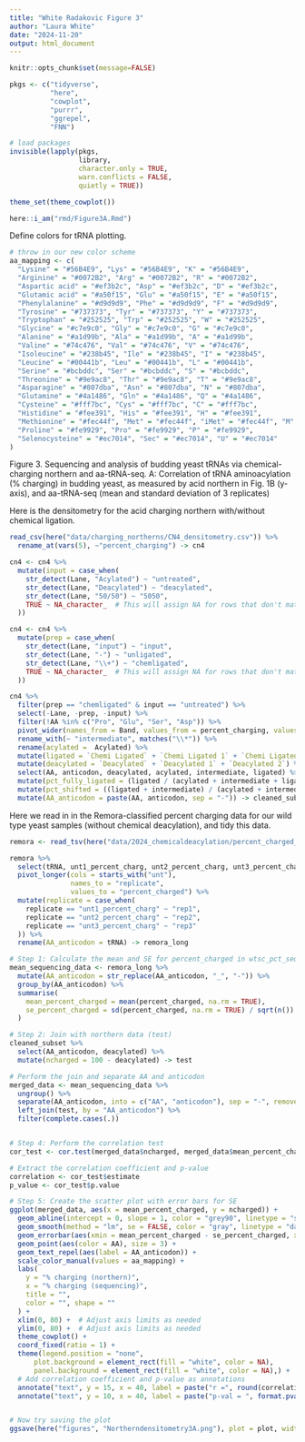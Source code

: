 ```yaml
---
title: "White Radakovic Figure 3"
author: "Laura White"
date: "2024-11-20"
output: html_document
---
```

```r
knitr::opts_chunk$set(message=FALSE)

pkgs <- c("tidyverse",
          "here",
          "cowplot",
          "purrr",
          "ggrepel",
          "FNN")

# load packages
invisible(lapply(pkgs, 
                 library, 
                 character.only = TRUE,
                 warn.conflicts = FALSE,
                 quietly = TRUE))

theme_set(theme_cowplot())

here::i_am("rmd/Figure3A.Rmd")
```

Define colors for tRNA plotting.
```r
# throw in our new color scheme
aa_mapping <- c(
  "Lysine" = "#56B4E9", "Lys" = "#56B4E9", "K" = "#56B4E9",
  "Arginine" = "#0072B2", "Arg" = "#0072B2", "R" = "#0072B2",
  "Aspartic acid" = "#ef3b2c", "Asp" = "#ef3b2c", "D" = "#ef3b2c",
  "Glutamic acid" = "#a50f15", "Glu" = "#a50f15", "E" = "#a50f15",
  "Phenylalanine" = "#d9d9d9", "Phe" = "#d9d9d9", "F" = "#d9d9d9",
  "Tyrosine" = "#737373", "Tyr" = "#737373", "Y" = "#737373",
  "Tryptophan" = "#252525", "Trp" = "#252525", "W" = "#252525",
  "Glycine" = "#c7e9c0", "Gly" = "#c7e9c0", "G" = "#c7e9c0",
  "Alanine" = "#a1d99b", "Ala" = "#a1d99b", "A" = "#a1d99b",
  "Valine" = "#74c476", "Val" = "#74c476", "V" = "#74c476",
  "Isoleucine" = "#238b45", "Ile" = "#238b45", "I" = "#238b45",
  "Leucine" = "#00441b", "Leu" = "#00441b", "L" = "#00441b",
  "Serine" = "#bcbddc", "Ser" = "#bcbddc", "S" = "#bcbddc",
  "Threonine" = "#9e9ac8", "Thr" = "#9e9ac8", "T" = "#9e9ac8",
  "Asparagine" = "#807dba", "Asn" = "#807dba", "N" = "#807dba",
  "Glutamine" = "#4a1486", "Gln" = "#4a1486", "Q" = "#4a1486",
  "Cysteine" = "#fff7bc", "Cys" = "#fff7bc", "C" = "#fff7bc",
  "Histidine" = "#fee391", "His" = "#fee391", "H" = "#fee391",
  "Methionine" = "#fec44f", "Met" = "#fec44f", "iMet" = "#fec44f", "M" = "#fec44f",
  "Proline" = "#fe9929", "Pro" = "#fe9929", "P" = "#fe9929",
  "Selenocysteine" = "#ec7014", "Sec" = "#ec7014", "U" = "#ec7014"
)
```
Figure 3. Sequencing and analysis of budding yeast tRNAs via chemical-charging northern and aa-tRNA-seq.
A: Correlation of tRNA aminoacylation (% charging) in budding yeast, as measured by acid northern in Fig. 1B (y-axis), and aa-tRNA-seq (mean and standard deviation of 3 replicates)

Here is the densitometry for the acid charging northern with/without chemical ligation.
```r
read_csv(here("data/charging_northerns/CN4_densitometry.csv")) %>% 
  rename_at(vars(5), ~"percent_charging") -> cn4

cn4 <- cn4 %>%
  mutate(input = case_when(
    str_detect(Lane, "Acylated") ~ "untreated",
    str_detect(Lane, "Deacylated") ~ "deacylated",
    str_detect(Lane, "50/50") ~ "5050",
    TRUE ~ NA_character_  # This will assign NA for rows that don't match any of the conditions\
  ))

cn4 <- cn4 %>%
  mutate(prep = case_when(
    str_detect(Lane, "input") ~ "input",
    str_detect(Lane, "-") ~ "unligated",
    str_detect(Lane, "\\+") ~ "chemligated",
    TRUE ~ NA_character_  # This will assign NA for rows that don't match any of the conditions\
  ))

cn4 %>%
  filter(prep == "chemligated" & input == "untreated") %>%
  select(-Lane, -prep, -input) %>%
  filter(!AA %in% c("Pro", "Glu", "Ser", "Asp")) %>%
  pivot_wider(names_from = Band, values_from = percent_charging, values_fill = list(percent_charging = 0)) %>%
  rename_with(~ "intermediate", matches("\\*")) %>%
  rename(acylated =  Acylated) %>%
  mutate(ligated = `Chemi Ligated` + `Chemi Ligated 1` + `Chemi Ligated 2`) %>%
  mutate(deacylated = `Deacylated` + `Deacylated 1` + `Deacylated 2`) %>%
  select(AA, anticodon, deacylated, acylated, intermediate, ligated) %>%
  mutate(pct_fully_ligated = (ligated / (acylated + intermediate + ligated)) * 100) %>%
  mutate(pct_shifted = ((ligated + intermediate) / (acylated + intermediate + ligated)) * 100) %>%
  mutate(AA_anticodon = paste(AA, anticodon, sep = "-")) -> cleaned_subset
```

Here we read in in the Remora-classified percent charging data for our wild type yeast samples (without chemical deacylation), and tidy this data.
```r
remora <- read_tsv(here("data/2024_chemicaldeacylation/percent_charged_cca_model.tsv"))

remora %>%
  select(tRNA, unt1_percent_charg, unt2_percent_charg, unt3_percent_charg) %>%
  pivot_longer(cols = starts_with("unt"),
               names_to = "replicate",
               values_to = "percent_charged") %>%
  mutate(replicate = case_when(
    replicate == "unt1_percent_charg" ~ "rep1",
    replicate == "unt2_percent_charg" ~ "rep2",
    replicate == "unt3_percent_charg" ~ "rep3"
  )) %>%
  rename(AA_anticodon = tRNA) -> remora_long
```
```r
# Step 1: Calculate the mean and SE for percent_charged in wtsc_pct_seqed_summarized
mean_sequencing_data <- remora_long %>%
  mutate(AA_anticodon = str_replace(AA_anticodon, "_", "-")) %>%
  group_by(AA_anticodon) %>%
  summarise(
    mean_percent_charged = mean(percent_charged, na.rm = TRUE),
    se_percent_charged = sd(percent_charged, na.rm = TRUE) / sqrt(n())  # SE = SD / sqrt(n)
  )

# Step 2: Join with northern data (test)
cleaned_subset %>%
  select(AA_anticodon, deacylated) %>%
  mutate(ncharged = 100 - deacylated) -> test

# Perform the join and separate AA and anticodon
merged_data <- mean_sequencing_data %>%
  ungroup() %>%
  separate(AA_anticodon, into = c("AA", "anticodon"), sep = "-", remove = FALSE) %>%
  left_join(test, by = "AA_anticodon") %>%
  filter(complete.cases(.))


# Step 4: Perform the correlation test
cor_test <- cor.test(merged_data$ncharged, merged_data$mean_percent_charged, use = "complete.obs")

# Extract the correlation coefficient and p-value
correlation <- cor_test$estimate
p_value <- cor_test$p.value

# Step 5: Create the scatter plot with error bars for SE
ggplot(merged_data, aes(x = mean_percent_charged, y = ncharged)) +
  geom_abline(intercept = 0, slope = 1, color = "grey90", linetype = "solid") +
  geom_smooth(method = "lm", se = FALSE, color = "gray", linetype = "dashed") +
  geom_errorbar(aes(xmin = mean_percent_charged - se_percent_charged, xmax = mean_percent_charged + se_percent_charged), color = "gray50", width = 0.2) +
  geom_point(aes(color = AA), size = 3) +
  geom_text_repel(aes(label = AA_anticodon)) +
  scale_color_manual(values = aa_mapping) +
  labs(
    y = "% charging (northern)",
    x = "% charging (sequencing)",
    title = "",
    color = "", shape = ""
  ) +
  xlim(0, 80) +  # Adjust axis limits as needed
  ylim(0, 80) +  # Adjust axis limits as needed
  theme_cowplot() +
  coord_fixed(ratio = 1) +
  theme(legend.position = "none",
      plot.background = element_rect(fill = "white", color = NA),
      panel.background = element_rect(fill = "white", color = NA),) +
  # Add correlation coefficient and p-value as annotations
  annotate("text", y = 15, x = 40, label = paste("r =", round(correlation, 2)), size = 5, hjust = 0) +
  annotate("text", y = 10, x = 40, label = paste("p-val = ", format.pval(p_value, digits = 3, scientific = T)), size = 5, hjust = 0) -> plot


# Now try saving the plot
ggsave(here("figures", "Northerndensitometry3A.png"), plot = plot, width = 4, height = 4, units = "in")
```
